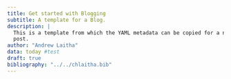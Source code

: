 ```yaml
---
title: Get started with Blogging
subtitle: A template for a Blog.
description: |
  This is a template from which the YAML metadata can be copied for a new blog 
  post.
author: "Andrew Laitha"
data: today #test
draft: true
bibliography: "../../chlaitha.bib" 
---
```

